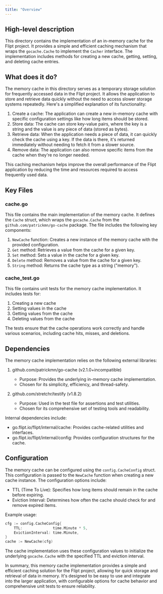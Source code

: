 ```yaml
---
title: "Overview"
---
```


## High-level description
This directory contains the implementation of an in-memory cache for the Flipt project. It provides a simple and efficient caching mechanism that wraps the `gocache.Cache` to implement the `Cacher` interface. The implementation includes methods for creating a new cache, getting, setting, and deleting cache entries.

## What does it do?
The memory cache in this directory serves as a temporary storage solution for frequently accessed data in the Flipt project. It allows the application to store and retrieve data quickly without the need to access slower storage systems repeatedly. Here's a simplified explanation of its functionality:

1. Create a cache: The application can create a new in-memory cache with specific configuration settings like how long items should be stored.
2. Store data: The cache can store key-value pairs, where the key is a string and the value is any piece of data (stored as bytes).
3. Retrieve data: When the application needs a piece of data, it can quickly check the cache using a key. If the data is there, it's returned immediately without needing to fetch it from a slower source.
4. Remove data: The application can also remove specific items from the cache when they're no longer needed.

This caching mechanism helps improve the overall performance of the Flipt application by reducing the time and resources required to access frequently used data.

## Key Files

### cache.go
This file contains the main implementation of the memory cache. It defines the `Cache` struct, which wraps the `gocache.Cache` from the `github.com/patrickmn/go-cache` package. The file includes the following key components:

1. `NewCache` function: Creates a new instance of the memory cache with the provided configuration.
2. `Get` method: Retrieves a value from the cache for a given key.
3. `Set` method: Sets a value in the cache for a given key.
4. `Delete` method: Removes a value from the cache for a given key.
5. `String` method: Returns the cache type as a string ("memory").

### cache_test.go
This file contains unit tests for the memory cache implementation. It includes tests for:

1. Creating a new cache
2. Setting values in the cache
3. Getting values from the cache
4. Deleting values from the cache

The tests ensure that the cache operations work correctly and handle various scenarios, including cache hits, misses, and deletions.

## Dependencies
The memory cache implementation relies on the following external libraries:

1. github.com/patrickmn/go-cache (v2.1.0+incompatible)
   - Purpose: Provides the underlying in-memory cache implementation.
   - Chosen for its simplicity, efficiency, and thread-safety.

2. github.com/stretchr/testify (v1.8.2)
   - Purpose: Used in the test file for assertions and test utilities.
   - Chosen for its comprehensive set of testing tools and readability.

Internal dependencies include:
- go.flipt.io/flipt/internal/cache: Provides cache-related utilities and interfaces.
- go.flipt.io/flipt/internal/config: Provides configuration structures for the cache.

## Configuration
The memory cache can be configured using the `config.CacheConfig` struct. This configuration is passed to the `NewCache` function when creating a new cache instance. The configuration options include:

- TTL (Time To Live): Specifies how long items should remain in the cache before expiring.
- Eviction Interval: Determines how often the cache should check for and remove expired items.

Example usage:
```go
cfg := config.CacheConfig{
    TTL:              time.Minute * 5,
    EvictionInterval: time.Minute,
}
cache := NewCache(cfg)
```

The cache implementation uses these configuration values to initialize the underlying `gocache.Cache` with the specified TTL and eviction interval.

In summary, this memory cache implementation provides a simple and efficient caching solution for the Flipt project, allowing for quick storage and retrieval of data in memory. It's designed to be easy to use and integrate into the larger application, with configurable options for cache behavior and comprehensive unit tests to ensure reliability.